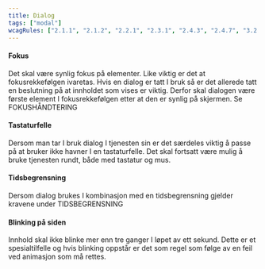 ```yaml
---
title: Dialog
tags: ["modal"]
wcagRules: ["2.1.1", "2.1.2", "2.2.1", "2.3.1", "2.4.3", "2.4.7", "3.2.1"]
---
```


#### Fokus

Det skal være synlig fokus på elementer. Like viktig er det at fokusrekkefølgen ivaretas. Hvis en dialog er tatt I bruk så er det allerede tatt en beslutning på at innholdet som vises er viktig. Derfor skal dialogen være første element I fokusrekkefølgen etter at den er synlig på skjermen. Se FOKUSHÅNDTERING

#### Tastaturfelle

Dersom man tar I bruk dialog I tjenesten sin er det særdeles viktig å passe på at bruker ikke havner I en tastaturfelle. Det skal fortsatt være mulig å bruke tjenesten rundt, både med tastatur og mus.

#### Tidsbegrensning

Dersom dialog brukes I kombinasjon med en tidsbegrensning gjelder kravene under TIDSBEGRENSNING

#### Blinking på siden

Innhold skal ikke blinke mer enn tre ganger I løpet av ett sekund. Dette er et spesialtilfelle og hvis blinking oppstår er det som regel som følge av en feil ved animasjon som må rettes.
